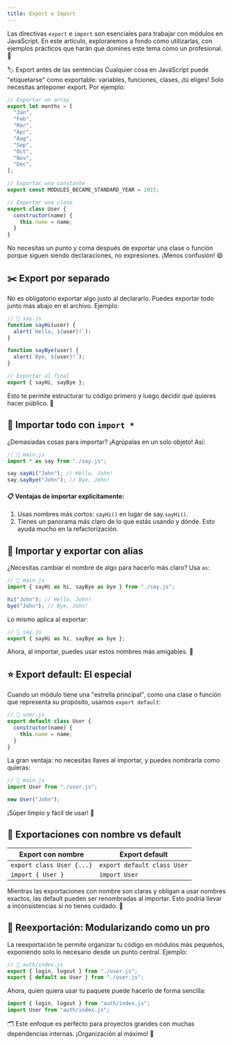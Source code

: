 ```yaml
---
title: Export e Import
---
```



Las directivas `export` e `import` son esenciales para trabajar con módulos en JavaScript. En este artículo, exploraremos a fondo cómo utilizarlas, con ejemplos prácticos que harán que domines este tema como un profesional. 🚀

🏷️ Export antes de las sentencias
Cualquier cosa en JavaScript puede "etiquetarse" como exportable: variables, funciones, clases, ¡tú eliges! Solo necesitas anteponer export. Por ejemplo:

```js
// Exportar un array
export let months = [
  "Jan",
  "Feb",
  "Mar",
  "Apr",
  "Aug",
  "Sep",
  "Oct",
  "Nov",
  "Dec",
];

// Exportar una constante
export const MODULES_BECAME_STANDARD_YEAR = 2015;

// Exportar una clase
export class User {
  constructor(name) {
    this.name = name;
  }
}
```

<Aside type="tip">
  No necesitas un punto y coma después de exportar una clase o función porque
  siguen siendo declaraciones, no expresiones. ¡Menos confusión! 😄
</Aside>

## ✂️ Export por separado

No es obligatorio exportar algo justo al declararlo. Puedes exportar todo junto más abajo en el archivo. Ejemplo:

```js
// 📁 say.js
function sayHi(user) {
  alert(`Hello, ${user}!`);
}

function sayBye(user) {
  alert(`Bye, ${user}!`);
}

// Exportar al final
export { sayHi, sayBye };
```

Esto te permite estructurar tu código primero y luego decidir qué quieres hacer público. 🧐

## 🌌 Importar todo con `import *`

¿Demasiadas cosas para importar? ¡Agrúpalas en un solo objeto! Así:

```js
// 📁 main.js
import * as say from "./say.js";

say.sayHi("John"); // Hello, John!
say.sayBye("John"); // Bye, John!
```

#### 📋 Ventajas de importar explícitamente:

1. Usas nombres más cortos: `sayHi()` en lugar de say.`sayHi()`.
2. Tienes un panorama más claro de lo que estás usando y dónde. Esto ayuda mucho en la refactorización.

## 🧩 Importar y exportar con alias

¿Necesitas cambiar el nombre de algo para hacerlo más claro? Usa `as`:

```js
// 📁 main.js
import { sayHi as hi, sayBye as bye } from "./say.js";

hi("John"); // Hello, John!
bye("John"); // Bye, John!
```

Lo mismo aplica al exportar:

```js
// 📁 say.js
export { sayHi as hi, sayBye as bye };
```

Ahora, al importar, puedes usar estos nombres más amigables. 🌟

## ⭐ Export default: El especial

Cuando un módulo tiene una "estrella principal", como una clase o función que representa su propósito, usamos `export default`:

```js
// 📁 user.js
export default class User {
  constructor(name) {
    this.name = name;
  }
}
```

La gran ventaja: no necesitas llaves al importar, y puedes nombrarla como quieras:

```js
// 📁 main.js
import User from "./user.js";

new User("John");
```

¡Súper limpio y fácil de usar! 🎉

## 🤝 Exportaciones con nombre vs default

| Export con nombre         | Export default              |
| ------------------------- | --------------------------- |
| `export class User {...}` | `export default class User` |
| `import { User }`         | `import User`               |

<Aside type="caution" title="Cuidado">
  Mientras las exportaciones con nombre son claras y obligan a usar nombres
  exactos, las default pueden ser renombradas al importar. Esto podría llevar a
  inconsistencias si no tienes cuidado. 🤔
</Aside>

## 🔄 Reexportación: Modularizando como un pro

La reexportación te permite organizar tu código en módulos más pequeños, exponiendo solo lo necesario desde un punto central. Ejemplo:

```js
// 📁 auth/index.js
export { login, logout } from "./user.js";
export { default as User } from "./user.js";
```

Ahora, quien quiera usar tu paquete puede hacerlo de forma sencilla:

```js
import { login, logout } from "auth/index.js";
import User from "auth/index.js";
```

🗂️ Este enfoque es perfecto para proyectos grandes con muchas dependencias internas. ¡Organización al máximo! 🚀
